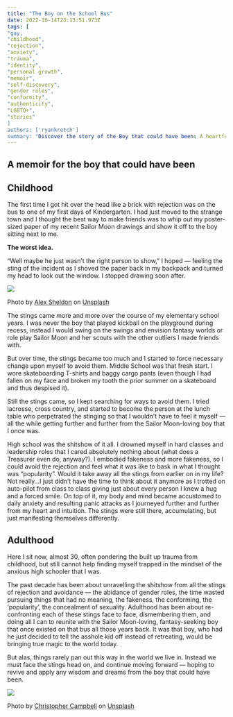 ```yaml
---
title: "The Boy on the School Bus"
date: 2022-10-14T23:13:51.973Z
tags: [
"gay,
"childhood",
"rejection",
"anxiety",
"trauma",
"identity",
"personal growth",
"memoir",
"self-discovery",
"gender roles",
"conformity",
"authenticity",
"LGBTQ+",
"stories"
]
authors: ['ryankretch']
summary: "Discover the story of the Boy that could have been: A heartfelt memoir highlighting the ongoing fight for LGBTQ+ equality in the world."
---
```


## A memoir for the boy that could have been

## Childhood

The first time I got hit over the head like a brick with rejection was on the bus to one of my first days of Kindergarten. I had just moved to the strange town and I thought the best way to make friends was to whip out my poster-sized paper of my recent Sailor Moon drawings and show it off to the boy sitting next to me.

**The worst idea.**

“Well maybe he just wasn’t the right person to show,” I hoped — feeling the sting of the incident as I shoved the paper back in my backpack and turned my head to look out the window. I stopped drawing soon after.

![](https://miro.medium.com/max/700/1*AnF-3SybEqMoRjuJA90_zg.jpeg)

Photo by [Alex Sheldon](https://unsplash.com/@slavewire?utm_source=unsplash&utm_medium=referral&utm_content=creditCopyText) on [Unsplash](https://ryankretch.medium.com/s/photos/sailor-moon?utm_source=unsplash&utm_medium=referral&utm_content=creditCopyText)

The stings came more and more over the course of my elementary school years. I was never the boy that played kickball on the playground during recess, instead I would swing on the swings and envision fantasy worlds or role play Sailor Moon and her scouts with the other outliers I made friends with.

But over time, the stings became too much and I started to force necessary change upon myself to avoid them. Middle School was that fresh start. I wore skateboarding T-shirts and baggy cargo pants (even though I had fallen on my face and broken my tooth the prior summer on a skateboard and thus despised it).

Still the stings came, so I kept searching for ways to avoid them. I tried lacrosse, cross country, and started to become the person at the lunch table who perpetrated the stinging so that I wouldn’t have to feel it myself — all the while getting further and further from the Sailor Moon-loving boy that I once was.

High school was the shitshow of it all. I drowned myself in hard classes and leadership roles that I cared absolutely nothing about (what does a Treasurer even do, anyway?). I embodied fakeness and more fakeness, so I could avoid the rejection and feel what it was like to bask in what I thought was “popularity”. Would it take away all the stings from earlier on in my life? Not really…I just didn’t have the time to think about it anymore as I trotted on auto-pilot from class to class giving just about every person I knew a hug and a forced smile. On top of it, my body and mind became accustomed to daily anxiety and resulting panic attacks as I journeyed further and further from my heart and intuition.  The stings were still there, accumulating, but just manifesting themselves differently.

## Adulthood

Here I sit now, almost 30, often pondering the built up trauma from childhood, but still cannot help finding myself trapped in the mindset of the anxious high schooler that I was.

The past decade has been about unravelling the shitshow from all the stings of rejection and avoidance — the abidance of gender roles, the time wasted pursuing things that had no meaning, the fakeness, the conforming, the ‘popularity’, the concealment of sexuality. Adulthood has been about re-confronting each of these stings face to face, dismembering them, and doing all I can to reunite with the Sailor Moon-loving, fantasy-seeking boy that once existed on that bus all those years back. It was that boy, who had he just decided to tell the asshole kid off instead of retreating, would be bringing true magic to the world today.

But alas, things rarely pan out this way in the world we live in. Instead we must face the stings head on, and continue moving forward — hoping to revive and apply any wisdom and dreams from the boy that could have been.

![](https://miro.medium.com/max/700/1*ggFH3MZs8NNjLghkx7xuUw.jpeg)

Photo by [Christopher Campbell](https://unsplash.com/@chrisjoelcampbell?utm_source=unsplash&utm_medium=referral&utm_content=creditCopyText) on [Unsplash](https://ryankretch.medium.com/s/photos/boy-magic?utm_source=unsplash&utm_medium=referral&utm_content=creditCopyText)